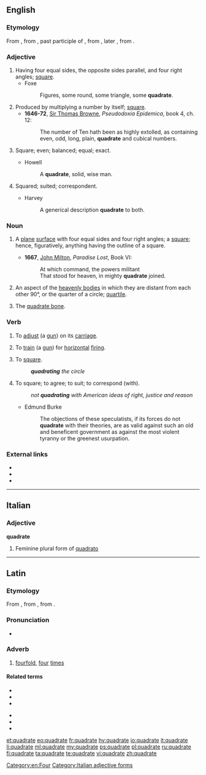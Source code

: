 ==English==
{{Webster 1913}}

===Etymology===
From {{etyl|fro|en}} {{term|lang=fro|quadrat||a square}}, from {{etyl|la|en}} {{term|lang=la|quadratus||square}}, past participle of {{term|lang=la|quadrare||to make four-cornered, square, put in order, intransitive be square}}, from {{term|lang=la|quadra||a square}}, later {{term|quadrus||square|lang=la}}, from {{term|quattuor||four|lang=la}}.

===Adjective===
{{en-adj}}

# Having four equal sides, the opposite sides parallel, and four right angles; [[square]].
#* Foxe
#*: Figures, some round, some triangle, some '''quadrate'''.
# Produced by multiplying a number by itself; [[square]].
#* '''1646-72''', [[w:Sir Thomas Browne|Sir Thomas Browne]], ''Pseudodoxia Epidemica'', book 4, ch. 12:
#*: The number of Ten hath been as highly extolled, as containing even, odd, long, plain, '''quadrate''' and cubical numbers.
# {{context|archaic|lang=en}} Square; even; balanced; equal; exact.
#* Howell
#*: A '''quadrate''', solid, wise man.
# {{context|archaic|lang=en}} Squared; suited; correspondent.
#* Harvey
#*: A generical description '''quadrate''' to both.

===Noun===
{{en-noun}}

# {{context|geometry|lang=en}} A [[plane]] [[surface]] with four equal sides and four right angles; a [[square]]; hence, figuratively, anything having the outline of a square.
#* '''1667''', [[w:John Milton|John Milton]], ''Paradise Lost'', Book VI:
#*: At which command, the powers militant
#*: That stood for heaven, in mighty '''quadrate''' joined.
# {{context|astrology|lang=en}} An aspect of the [[heavenly body|heavenly bodies]] in which they are distant from each other 90°, or the quarter of a circle; [[quartile]].
# {{context|anatomy|lang=en}} The [[quadrate bone]].

===Verb===
{{en-verb|quadrat}}

# {{context|archaic|transitive|lang=en}} To [[adjust]] (a [[gun]]) on its [[carriage]].
# {{context|archaic|transitive|lang=en}} To [[train]] (a [[gun]]) for [[horizontal]] [[fire|firing]].
# {{context|archaic|ambitransitive|lang=en}} To [[square]].
#: '''''quadrating''' the circle''
# {{context|archaic|transitive|lang=en}} To square; to agree; to suit; to correspond (with).
#: ''not '''quadrating''' with American ideas of right, justice and reason''
#* Edmund Burke
#*: The objections of these speculatists, if its forces do not '''quadrate''' with their theories, are as valid against such an old and beneficent government as against the most violent tyranny or the greenest usurpation.

===External links===
* {{R:Webster 1913}}
* {{R:Century 1911}}
* {{R:OneLook}}

[[Category:en:Four]]
----

==Italian==

===Adjective===
'''quadrate''' {{g|f}}

# Feminine plural form of [[quadrato]]
[[Category:Italian adjective forms]]

----

==Latin==

===Etymology===
From {{term|quadrō||make square|lang=la}}, from {{term|quadrus||square, four-sided|lang=la}}, from {{term|quattuor||four|lang=la}}.

===Pronunciation===
* {{a|Classical}} {{IPA|/kʷaˈdraː.teː/|lang=la}}

===Adverb===
{{la-adv|quadrate|quadrātē|-}}

# [[fourfold]], [[four]] [[time]]s

====Related terms====
{{top2}}
* {{l|la|quadrātārius}}
* {{l|la|quadrātiō}}
* {{l|la|quadrātor}}
{{mid2}}
* {{l|la|quadrātus}}
* {{l|la|quadrō}}
* {{l|la|quadrus}}
{{bottom}}

[[et:quadrate]]
[[eo:quadrate]]
[[fr:quadrate]]
[[hy:quadrate]]
[[io:quadrate]]
[[it:quadrate]]
[[li:quadrate]]
[[ml:quadrate]]
[[my:quadrate]]
[[ps:quadrate]]
[[pl:quadrate]]
[[ru:quadrate]]
[[fi:quadrate]]
[[ta:quadrate]]
[[te:quadrate]]
[[vi:quadrate]]
[[zh:quadrate]]